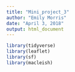 ```yaml
---
title: "Mini_project_3"
author: "Emily Morris"
date: "April 3, 2018"
output: html_document
---
```


```r
library(tidyverse)
library(leaflet)
library(sf)
library(macleish)
```